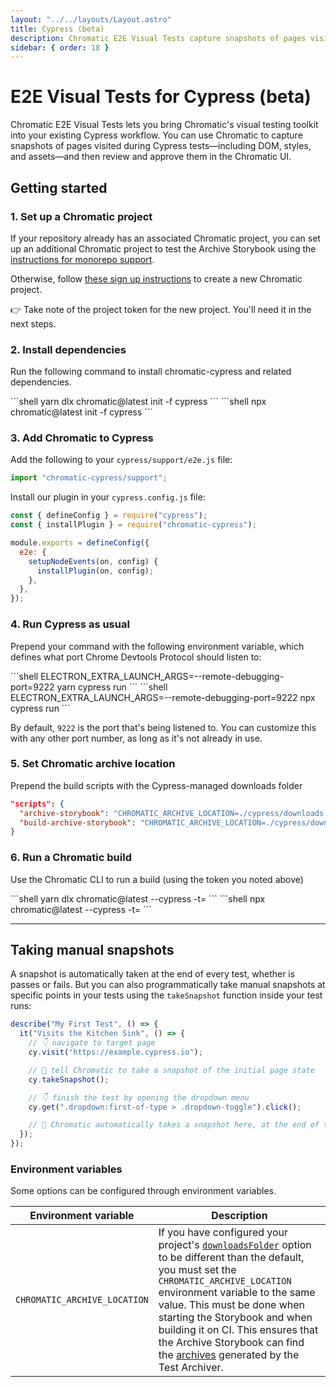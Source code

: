 ```yaml
---
layout: "../../layouts/Layout.astro"
title: Cypress (beta)
description: Chromatic E2E Visual Tests capture snapshots of pages visited during Cypress tests.
sidebar: { order: 18 }
---
```



# E2E Visual Tests for Cypress (beta)

Chromatic E2E Visual Tests lets you bring Chromatic's visual testing toolkit into your existing Cypress workflow. You can use Chromatic to capture snapshots of pages visited during Cypress tests—including DOM, styles, and assets—and then review and approve them in the Chromatic UI.

## Getting started

### 1. Set up a Chromatic project

If your repository already has an associated Chromatic project, you can set up an additional Chromatic project to test the Archive Storybook using the [instructions for monorepo support](/docs/monorepos#run-chromatic-for-each-subproject).

Otherwise, follow [these sign up instructions](/docs/setup#sign-up) to create a new Chromatic project.

<div class="aside">
  👉 Take note of the project token for the new project. You'll need it in the
  next steps.
</div>

### 2. Install dependencies

Run the following command to install chromatic-cypress and related dependencies.

<Tabs>
  <TabItem label="yarn">
    ```shell
    yarn dlx chromatic@latest init -f cypress
    ```
  </TabItem>

  <TabItem label="npm">
    ```shell
    npx chromatic@latest init -f cypress
    ```
  </TabItem>
</Tabs>

### 3. Add Chromatic to Cypress

Add the following to your `cypress/support/e2e.js` file:

```js
import "chromatic-cypress/support";
```

Install our plugin in your `cypress.config.js` file:

```js
const { defineConfig } = require("cypress");
const { installPlugin } = require("chromatic-cypress");

module.exports = defineConfig({
  e2e: {
    setupNodeEvents(on, config) {
      installPlugin(on, config);
    },
  },
});
```

### 4. Run Cypress as usual

Prepend your command with the following environment variable, which defines what port Chrome Devtools Protocol should listen to:

<Tabs>
  <TabItem label="yarn">
    ```shell
    ELECTRON_EXTRA_LAUNCH_ARGS=--remote-debugging-port=9222 yarn cypress run
    ```
  </TabItem>

  <TabItem label="npm">
    ```shell
    ELECTRON_EXTRA_LAUNCH_ARGS=--remote-debugging-port=9222 npx cypress run
    ```
  </TabItem>
</Tabs>

By default, `9222` is the port that's being listened to. You can customize this with any other port number, as long as it's not already in use.

### 5. Set Chromatic archive location

Prepend the build scripts with the Cypress-managed downloads folder

```json
"scripts": {
  "archive-storybook": "CHROMATIC_ARCHIVE_LOCATION=./cypress/downloads archive-storybook",
  "build-archive-storybook": "CHROMATIC_ARCHIVE_LOCATION=./cypress/downloads build-archive-storybook"
}
```

### 6. Run a Chromatic build

Use the Chromatic CLI to run a build (using the token you noted above)

<Tabs>
  <TabItem label="yarn">
    ```shell
    yarn dlx chromatic@latest --cypress -t=<TOKEN>
    ```
  </TabItem>

  <TabItem label="npm">
    ```shell
    npx chromatic@latest --cypress -t=<TOKEN>
    ```
  </TabItem>
</Tabs>

---

## Taking manual snapshots

A snapshot is automatically taken at the end of every test, whether is passes or fails. But you can also programmatically take manual snapshots at specific points in your tests using the `takeSnapshot` function inside your test runs:

```js
describe("My First Test", () => {
  it("Visits the Kitchen Sink", () => {
    // 👇 navigate to target page
    cy.visit("https://example.cypress.io");

    // 📸 tell Chromatic to take a snapshot of the initial page state
    cy.takeSnapshot();

    // 👇 finish the test by opening the dropdown menu
    cy.get(".dropdown:first-of-type > .dropdown-toggle").click();

    // 📸 Chromatic automatically takes a snapshot here, at the end of the test
  });
});
```

### Environment variables

Some options can be configured through environment variables.

| Environment variable         | Description                                                                                                                                                                                                                                                                                                                                                                                                                                               |
| ---------------------------- | --------------------------------------------------------------------------------------------------------------------------------------------------------------------------------------------------------------------------------------------------------------------------------------------------------------------------------------------------------------------------------------------------------------------------------------------------------- |
| `CHROMATIC_ARCHIVE_LOCATION` | If you have configured your project's [`downloadsFolder`](https://docs.cypress.io/guides/references/configuration#Downloads) option to be different than the default, you must set the `CHROMATIC_ARCHIVE_LOCATION` environment variable to the same value. This must be done when starting the Storybook and when building it on CI. This ensures that the Archive Storybook can find the [archives](#what-are-archives) generated by the Test Archiver. |
